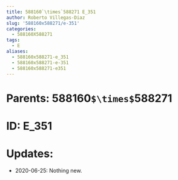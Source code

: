 ```yaml
---
title: 588160`\times`588271 E_351
author: Roberto Villegas-Diaz
slug: '588160x588271/e-351'
categories:
  - 588160X588271
tags:
  - E
aliases:
  - 588160x588271-e_351
  - 588160x588271-e-351
  - 588160x588271-e351
---
```


# **Parents**: 588160`$\times$`588271
# **ID**: E_351
# **Updates**: 
 - 2020-06-25: Nothing new.
